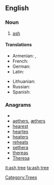 ==English==

===Noun===
{{wikipedia}}
{{en-noun}}

# [[ash#Noun 2|ash]]

====Translations====
{{trans-top|ash}}
* Armenian: {{t-|hy|հացենի|tr=hac'eni}}, {{t-|hy|հացի|tr=hac'i}}
* French: {{t+|fr|frêne}}
* German: {{t+|de|Esche}}
* Latin: {{t-|la|fraxinus}}
{{trans-mid}}
* Lithuanian: {{t+|lt|uosis|m|xs=Lithuanian}}
* Russian: {{t|ru|ясень|m|tr=jásen'}}
* Spanish: {{t+|es|fresno|m}}
{{trans-bottom}}

===Anagrams===
* {{alphagram|aeehrst}}
* [[aethers#English|aethers]], [[æthers#English|æthers]]
* [[hearest#English|hearest]]
* [[heartes#English|heartes]]
* [[heaters#English|heaters]]
* [[reheats#English|reheats]]
* [[sethera#English|sethera]]
* [[thereas#English|thereas]]
* [[Theresa#English|Theresa]]

[[Category:Trees]]

[[it:ash tree]]
[[ta:ash tree]]